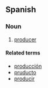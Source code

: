 ==Spanish==

===Noun===
{{es-noun-m|pl=productores}}

# [[producer]]

====Related terms====
*[[producción]]
*[[pruducto]]
*[[producir]]
